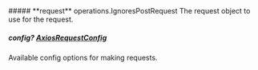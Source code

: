 
<Collapsible>
    ##### **request** operations.IgnoresPostRequest
    The request object to use for the request.
    <Collapsible.Break/>
    <IgnoresPostRequest/>
</Collapsible>

##### **config?** [AxiosRequestConfig](https://axios-http.com/docs/req_config)
Available config options for making requests.

